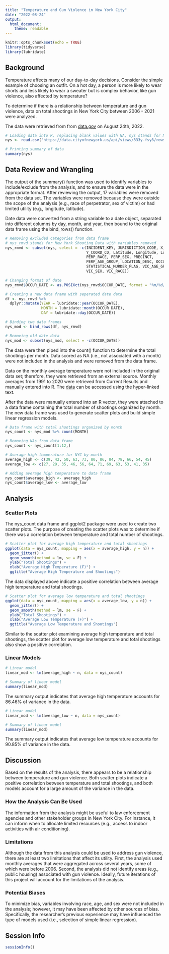 ```yaml
---
title: "Temperature and Gun Violence in New York City"
date: "2022-08-24"
output:
  html_document:
    theme: readable
---
```


```r
knitr::opts_chunk$set(echo = TRUE)
library(tidyverse)
library(lubridate)
```

## Background 

Temperature affects many of our day-to-day decisions. Consider the simple 
example of choosing an outfit. On a hot day, a person is more likely to wear 
shorts and less likely to wear a sweater but is complex behavior, like gun 
violence, also affected by temperature? 

To determine if there is a relationship between temperature and gun violence, 
data on total shootings in New York City between 2006 - 2021 were analyzed. 

The data were retrieved from from [data.gov](data.gov) on August 24th, 2022. 

```r
# Loading data into R, replacing blank values with NA, nys stands for New York Shooting
nys <- read.csv('https://data.cityofnewyork.us/api/views/833y-fsy8/rows.csv?accessType=DOWNLOAD', header = T, na.strings = c("","NA"))

# Printing summary of data
summary(nys)
```

## Data Review and Wrangling 

The output of the summary() function was used to identify variables to 
include/exclude from the analysis, and to ensure the data were in the 
appropriate format. After reviewing the output, 17 variables were removed from 
the data set. The variables were removed because they were outside the scope of 
the analysis (e.g., race of perpetrator, sex of victim) or had limited 
utility (e.g., longitude, latitude). 

Date data were converted from a string variable to a date object, separated 
into different columns by day, month, and year, then bound to the original 
data frame using the bind_rows() function.

```r
# Removing excluded categories from data frame
# nys_rmvd stands for New York Shooting Data with variables removed
nys_rmvd <- subset(nys, select = -c(INCIDENT_KEY, JURISDICTION_CODE, X_COORD_CD, 
                                    Y_COORD_CD, Latitude, Longitude, Lon_Lat, 
                                    PERP_RACE, PERP_SEX, PRECINCT, 
                                    PERP_AGE_GROUP, LOCATION_DESC, OCCUR_TIME, 
                                    STATISTICAL_MURDER_FLAG, VIC_AGE_GROUP, 
                                    VIC_SEX, VIC_RACE))

# Changing format of date
nys_rmvd$OCCUR_DATE <- as.POSIXct(nys_rmvd$OCCUR_DATE, format = "%m/%d/%Y")

# Creating a new data frame with seperated date data
df <- nys_rmvd %>%
  dplyr::mutate(YEAR = lubridate::year(OCCUR_DATE),
                MONTH = lubridate::month(OCCUR_DATE),
                DAY = lubridate::day(OCCUR_DATE))

# Binding two data frames
nys_mod <- bind_rows(df, nys_rmvd)

# Removing old date data
nys_mod <- subset(nys_mod, select = -c(OCCUR_DATE))

```

The data were then piped into the count() function to determine the total
shootings per month. Data scored as NA (i.e., not associated with a month) 
were not included in the analysis and were removed from the data frame. 

Data on the monthly average temperature were not included in the original data 
set; therefore, they were retrieved from an external source. Monthly averages 
from 1991 to 2020 were retrieved from Current Results and manually entered into 
R. The [data](https://www.currentresults.com/Weather/New-York/Places/new-york-city-temperatures-by-month-average.php) can be accessed using the hyper-linked text.

After the data were manually entered into an R vector, they were attached to a 
data frame containing the total number of shootings organized by month. The new 
data frame was used to generate scatter plots and build simple linear regression models.

```r

# Data frame with total shootings organized by month
nys_count <- nys_mod %>% count(MONTH)

# Removing NAs from data frame
nys_count <- nys_count[1:12,]

# Average high temperature for NYC by month
average_high <- c(39, 42, 50, 63, 73, 80, 86, 84, 78, 66, 54, 45)
average_low <- c(27, 29, 35, 46, 56, 64, 71, 69, 63, 53, 41, 35)

# Adding average high temperature to data frame
nys_count$average_high <- average_high
nys_count$average_low <- average_low
```

## Analysis

### Scatter Plots

The nys_count data frame and ggplot2 package were used to create two scatter 
plots. The purpose of creating the scatter plots was to determine if there was 
a correlation between temperature and total number of shootings. 

```r
# Scatter plot for average high temperature and total shootings
ggplot(data = nys_count, mapping = aes(x = average_high, y = n)) +
  geom_jitter() + 
  geom_smooth(method = lm, se = F) + 
  ylab("Total Shootings") + 
  xlab("Average High Temperature (F)") +
  ggtitle("Average High Temperature and Shootings")
```

The data displayed above indicate a positive correlation 
between average high temperature and total shootings.

```r
# Scatter plot for average low temperature and total shootings
ggplot(data = nys_count, mapping = aes(x = average_low, y = n)) +
  geom_jitter() + 
  geom_smooth(method = lm, se = F) + 
  ylab("Total Shootings") + 
  xlab("Average Low Temperature (F)") +
  ggtitle("Average Low Temperature and Shootings")
```

Similar to the scatter plot examining average high temperature and total 
shootings, the scatter plot for average low temperature and total shootings 
also show a positive correlation. 

### Linear Models

```r
# Linear model 
linear_mod <- lm(average_high ~ n, data = nys_count)

# Summary of linear model
summary(linear_mod)
```

The summary output indicates that average high temperature accounts for 86.46% 
of variance in the data.

```r
# Linear model 
linear_mod <- lm(average_low ~ n, data = nys_count)

# Summary of linear model
summary(linear_mod)
```

The summary output indicates that average low temperature accounts for 90.85% 
of variance in the data.

## Discussion

Based on the results of the analysis, there appears to be a relationship between temperature and gun violence. Both scatter plots indicate a positive correlation between temperature and total shootings, and both models account for a large 
amount of the variance in the data.

### How the Analysis Can Be Used

The information from the analysis might be useful to law enforcement agencies 
and other stakeholder groups in New York City. For instance, it can inform when 
to allocate limited resources (e.g., access to indoor activities with air conditioning).

### Limitations

Although the data from this analysis could be used to address gun violence, 
there are at least two limitations that affect its utility. First, the analysis 
used monthly averages that were aggregated across several years, some of which 
were before 2006. Second, the analysis did not identify areas (e.g., public 
housing) associated with gun violence. Ideally, future iterations of this 
project will account for the limitations of the analysis.

### Potential Biases 

To minimize bias, variables involving race, age, and sex were not included in 
the analysis; however, it may have been affected by other sources of bias. 
Specifically, the researcher's previous experience may have influenced the type 
of models used (i.e., selection of simple linear regression).

## Session Info 

```r
sessionInfo()
```


